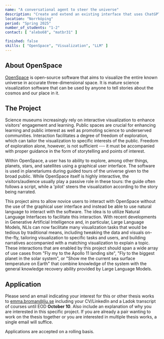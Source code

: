 ```yaml
---
name: "A conversational agent to steer the universe"
description: "Create and extend an existing interface that uses ChatGPT to create commands to control OpenSpace in an immersive dome environment to enable public presentations."
location: "Norrköping"
period: "Spring 2025"
number_of_students: "1-2"
contact: [ "alebo68", "matbr31" ]

finished: false
skills: [ "OpenSpace", "Visualization", "LLM" ]
---
```


## About OpenSpace
[OpenSpace](https://openspaceproject.com) is open-source software that aims to visualize the entire known universe in accurate three-dimensional space.  It is mature science visualization software that can be used by anyone to tell stories about the cosmos and our place in it.

## The Project
Science museums increasingly rely on interactive visualization to enhance visitors' engagement and learning. Public spaces are crucial for enhancing learning and public interest as well as promoting science to underserved communities. Interaction facilitates a degree of freedom of exploration, which can tailor the visualization to specific interests of the public. Freedom of exploration alone, however, is not sufficient --- it must be accompanied with proper guidance in the form of storytelling and points of interest.

Within OpenSpace, a user has to ability to explore, among other things, planets, stars, and satellites using a graphical user interface. The software is used in planetariums during guided tours of the universe given to the broad public. While OpenSpace itself is highly interactive, the visitors/audience usually play a passive role in these tours: the guide often follows a script, while a 'pilot' steers the visualization according to the story being narrated.

This project aims to allow novice users to interact with OpenSpace without the use of the graphical user interface and instead be able to use natural language to interact with the software. The idea is to utilize Natural Language Interfaces to facilitate this interaction. With recent developments in Generative Artificial Intelligence and, in particular, Large Language Models, NLIs can now facilitate many visualization tasks that would be tedious by traditional means, including tweaking the data and visuals on-the-fly, tailoring visualization to specific tasks and users, and building narratives accompanied with a matching visualization to explain a topic. These interactions that are enabled by this project should span a wide array of use cases from "Fly my to the Apollo 11 landing site", "Fly to the biggest planet in the solar system", or "Show me the current sea surface temperature on Earth" that combine knowledge of the system with the general knowledge recovery ability provided by Large Language Models.

## Application
Please send an email indicating your interest for this or other thesis works to [emma.broman@liu.se](mailto:emma.broman@liu.se) including your CV/LinkedIn and a Ladok transcript of courses until EOD **October 10**.
Also include an explanation of why you are interested in this specific project. If you are already a pair wanting to work on the thesis together or you are interested in multiple thesis works, a single email will suffice.

Applications are accepted on a rolling basis.
